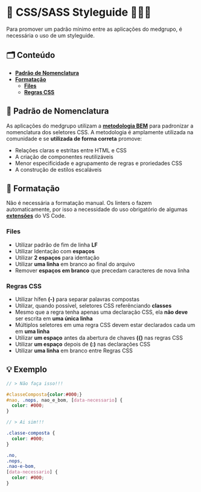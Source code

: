 
<Meta title="General/Styleguide" />

# 🦮 CSS/SASS Styleguide 🚧🚧🚧

Para promover um padrão mínimo entre as aplicações do medgrupo, é necessária o uso de um styleguide.

## 🗂️ Conteúdo

- **[Padrão de Nomenclatura]()**
- **[Formatação]()**
  - **[Files]()**
  - **[Regras CSS]()**

## 📍 Padrão de Nomenclatura

As aplicações do medgrupo utilizam a **[metodologia BEM](http://desenv.ordomederi.com/med-components/?path=/story/conhecimento-metodologia-bem--page)** para padronizar a nomenclatura
dos seletores CSS. A metodologia é amplamente utilizada na comunidade e se **utilizada de forma correta** promove:

- Relações claras e estritas entre HTML e CSS
- A criação de componentes reutilizáveis
- Menor especificidade e agrupamento de regras e proriedades CSS
- A construção de estilos escaláveis

## 📍 Formatação

Não é necessária a formatação manual. Os linters o fazem automaticamente, por isso a necessidade do uso obrigatório de algumas
**[extensões]()** do VS Code.

### Files

- Utilizar padrão de fim de linha **LF**
- Utilizar Identação com **espaços**
- Utilizar **2 espaços** para identação
- Utilizar **uma linha** em branco ao final do arquivo
- Remover **espaços em branco** que precedam caracteres de nova linha

### Regras CSS

- Utilizar hífen **(-)** para separar palavras compostas
- Utilizar, quando possível, seletores CSS referênciando **classes**
- Mesmo que a regra tenha apenas uma declaração CSS, ela **não deve** ser escrita em **uma única linha**
- Múltiplos seletores em uma regra CSS devem estar declarados cada um em **uma linha**
- Utilizar **um espaço** antes da abertura de chaves **({)** nas regras CSS
- Utilizar **um espaço** depois de **(:)** nas declarações CSS
- Utilizar **uma linha** em branco entre Regras CSS

## 💡 Exemplo

```scss
// > Não faça isso!!!

#classeComposta{color:#000;}
#nao, .nops, nao_e_bom, [data-necessario] {
  color: #000;
}
```

```scss
// > Ai sim!!!

.classe-composta {
  color: #000;
}

.no,
.nops,
.nao-e-bom,
[data-necessario] {
  color: #000;
}
```
